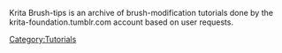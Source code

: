 Krita Brush-tips is an archive of brush-modification tutorials done by the krita-foundation.tumblr.com account based on user requests.

[[Category:Tutorials]]
